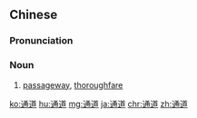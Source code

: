 ==Chinese==
{{zh-forms}}

===Pronunciation===
{{zh-pron
|m=tōngdào
|c=tung1 dou6
|mn=xm,qz,tw:thong-tō/qz:thong-tō͘
|cat=n
}}

===Noun===
{{zh-noun}}

# [[passageway]], [[thoroughfare]]

[[ko:通道]]
[[hu:通道]]
[[mg:通道]]
[[ja:通道]]
[[chr:通道]]
[[zh:通道]]